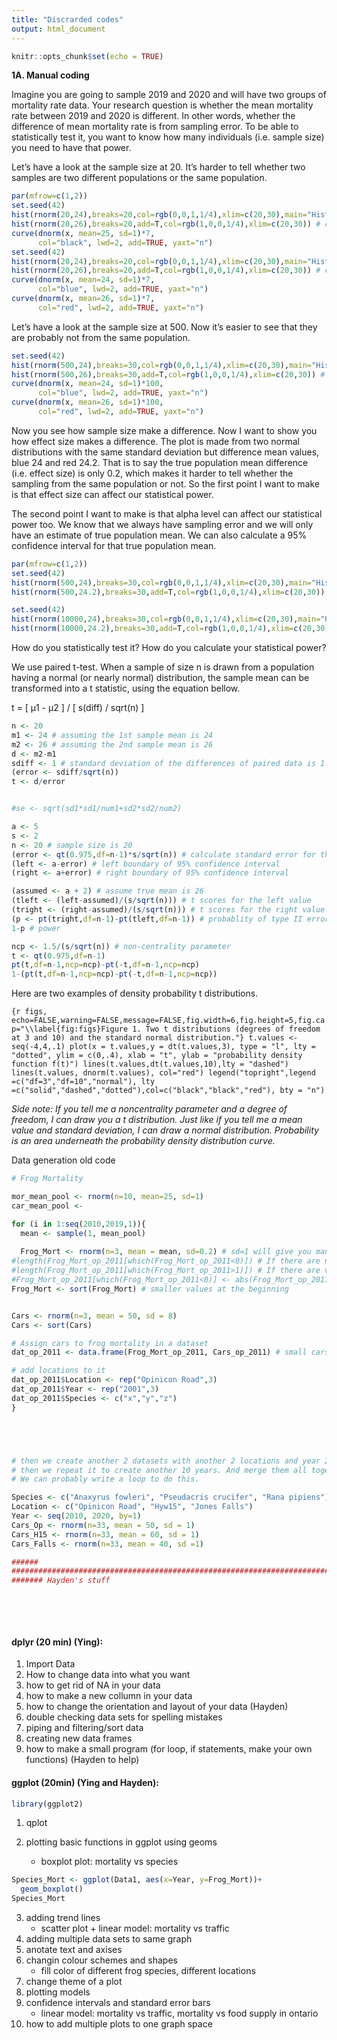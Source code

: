 ```yaml
---
title: "Discrarded codes"
output: html_document
---
```


```r
knitr::opts_chunk$set(echo = TRUE)
```

**1A. Manual coding**

Imagine you are going to sample 2019 and 2020 and will have two groups of mortality rate data. Your research question is whether the mean mortality rate between 2019 and 2020 is different. In other words, whether the difference of mean mortality rate is from sampling error. To be able to statistically test it, you want to know how many individuals (i.e. sample size) you need to have that power. 

Let's have a look at the sample size at 20. It's harder to tell whether two samples are two different populations or the same population. 

```r
par(mfrow=c(1,2))
set.seed(42)
hist(rnorm(20,24),breaks=20,col=rgb(0,0,1,1/4),xlim=c(20,30),main="Histogram (n=20)",xlab="values") # centered at 24 
hist(rnorm(20,26),breaks=20,add=T,col=rgb(1,0,0,1/4),xlim=c(20,30)) # centered at 26
curve(dnorm(x, mean=25, sd=1)*7, 
      col="black", lwd=2, add=TRUE, yaxt="n")
set.seed(42)
hist(rnorm(20,24),breaks=20,col=rgb(0,0,1,1/4),xlim=c(20,30),main="Histogram (n=20)",xlab="values") # centered at 24 
hist(rnorm(20,26),breaks=20,add=T,col=rgb(1,0,0,1/4),xlim=c(20,30)) # centered at 26
curve(dnorm(x, mean=24, sd=1)*7, 
      col="blue", lwd=2, add=TRUE, yaxt="n")
curve(dnorm(x, mean=26, sd=1)*7, 
      col="red", lwd=2, add=TRUE, yaxt="n")
```


Let's have a look at the sample size at 500. Now it's easier to see that they are probably not from the same population. 


```r
set.seed(42)
hist(rnorm(500,24),breaks=30,col=rgb(0,0,1,1/4),xlim=c(20,30),main="Histogram (n=500)",xlab="values") # centered at 24 
hist(rnorm(500,26),breaks=30,add=T,col=rgb(1,0,0,1/4),xlim=c(20,30)) # centered at 26
curve(dnorm(x, mean=24, sd=1)*100, 
      col="blue", lwd=2, add=TRUE, yaxt="n")
curve(dnorm(x, mean=26, sd=1)*100, 
      col="red", lwd=2, add=TRUE, yaxt="n")
```

Now you see how sample size make a difference. Now I want to show you how effect size makes a difference. The plot is made from two normal distributions with the same standard deviation but difference mean values, blue 24 and red 24.2. That is to say the true population mean difference (i.e. effect size) is only 0.2, which makes it harder to tell whether the sampling from the same population or not. So the first point I want to make is that effect size can affect our statistical power. 

The second point I want to make is that alpha level can affect our statistical power too. We know that we always have sampling error and we will only have an estimate of true population mean. We can also calculate a 95% confidence interval for that true population mean. 

```r
par(mfrow=c(1,2))
set.seed(42)
hist(rnorm(500,24),breaks=30,col=rgb(0,0,1,1/4),xlim=c(20,30),main="Histogram (n=500)",xlab="values") # centered at 24 
hist(rnorm(500,24.2),breaks=30,add=T,col=rgb(1,0,0,1/4),xlim=c(20,30)) # centered at 26

set.seed(42)
hist(rnorm(10000,24),breaks=30,col=rgb(0,0,1,1/4),xlim=c(20,30),main="Histogram (n=10000)",xlab="values") # centered at 24 
hist(rnorm(10000,24.2),breaks=30,add=T,col=rgb(1,0,0,1/4),xlim=c(20,30)) # centered at 26
```




How do you statistically test it? How do you calculate your statistical power? 

We use paired t-test. When a sample of size n is drawn from a population having a normal (or nearly normal) distribution, the sample mean can be transformed into a t statistic, using the equation bellow.

t = [ μ1 - μ2 ] / [ s(diff) / sqrt(n) ]


```r
n <- 20
m1 <- 24 # assuming the 1st sample mean is 24 
m2 <- 26 # assuming the 2nd sample mean is 26
d <- m2-m1
sdiff <- 1 # standard deviation of the differences of paired data is 1 
(error <- sdiff/sqrt(n))
t <- d/error


#se <- sqrt(sd1*sd1/num1+sd2*sd2/num2)

a <- 5
s <- 2 
n <- 20 # sample size is 20 
(error <- qt(0.975,df=n-1)*s/sqrt(n)) # calculate standard error for the mean. qt() quantile function for the student t distribution. 
(left <- a-error) # left boundary of 95% confidence interval 
(right <- a+error) # right boundary of 95% confidence interval 

(assumed <- a + 2) # assume true mean is 26 
(tleft <- (left-assumed)/(s/sqrt(n))) # t scores for the left value
(tright <- (right-assumed)/(s/sqrt(n))) # t scores for the right value
(p <- pt(tright,df=n-1)-pt(tleft,df=n-1)) # probablity of type II error
1-p # power

ncp <- 1.5/(s/sqrt(n)) # non-centrality parameter
t <- qt(0.975,df=n-1) 
pt(t,df=n-1,ncp=ncp)-pt(-t,df=n-1,ncp=ncp)
1-(pt(t,df=n-1,ncp=ncp)-pt(-t,df=n-1,ncp=ncp))
```


Here are two examples of density probability t distributions. 

```{r figs, echo=FALSE,warning=FALSE,message=FALSE,fig.width=6,fig.height=5,fig.cap="\\label{fig:figs}Figure 1. Two t distributions (degrees of freedom at 3 and 10) and the standard normal distribution."}
t.values <- seq(-4,4,.1)
plot(x = t.values,y = dt(t.values,3), type = "l", lty = "dotted", ylim = c(0,.4), xlab = "t", ylab = "probability density function f(t)")
lines(t.values,dt(t.values,10),lty = "dashed")
lines(t.values, dnorm(t.values), col="red")
legend("topright",legend =c("df=3","df=10","normal"), lty =c("solid","dashed","dotted"),col=c("black","black","red"), bty = "n")
```

*Side note: If you tell me a noncentrality parameter and a degree of freedom, I can draw you a t distribution. Just like if you tell me a mean value and standard deviation, I can draw a normal distribution. Probability is an area underneath the probability density distribution curve.*


Data generation old code



```r
# Frog Mortality 

mor_mean_pool <- rnorm(n=10, mean=25, sd=1)
car_mean_pool <- 

for (i in 1:seq(2010,2019,1)){
  mean <- sample(1, mean_pool) 
  
  Frog_Mort <- rnorm(n=3, mean = mean, sd=0.2) # sd=1 will give you many negative values and values over 1
#length(Frog_Mort_op_2011[which(Frog_Mort_op_2011<0)]) # If there are negative values, we could change them to positive
#length(Frog_Mort_op_2011[which(Frog_Mort_op_2011>1)]) # If there are values over 1, need to delete them 
#Frog_Mort_op_2011[which(Frog_Mort_op_2011<0)] <- abs(Frog_Mort_op_2011[which(Frog_Mort_op_2011<0)])
Frog_Mort <- sort(Frog_Mort) # smaller values at the beginning


Cars <- rnorm(n=3, mean = 50, sd = 8) 
Cars <- sort(Cars)

# Assign cars to frog mortality in a dataset 
dat_op_2011 <- data.frame(Frog_Mort_op_2011, Cars_op_2011) # small cars have small frog mortality 

# add locations to it 
dat_op_2011$Location <- rep("Opinicon Road",3)
dat_op_2011$Year <- rep("2001",3)
dat_op_2011$Species <- c("x","y","z")
}





# then we create another 2 datasets with another 2 locations and year 2001 (the mean and sd for cars and frog mortality can be changed), we can merge them together. Year 2001 will be complete.
# then we repeat it to create another 10 years. And merge them all together. 
# We can probably write a loop to do this. 

Species <- c("Anaxyrus fowleri", "Pseudacris crucifer", "Rana pipiens")
Location <- c("Opinicon Road", "Hyw15", "Jones Falls")
Year <- seq(2010, 2020, by=1)
Cars_Op <- rnorm(n=33, mean = 50, sd = 1)
Cars_H15 <- rnorm(n=33, mean = 60, sd = 1)
Cars_Falls <- rnorm(n=33, mean = 40, sd =1)

######
#######################################################################################################
####### Hayden's stuff
```






<p>&nbsp;</p>
<p>&nbsp;</p>

#### dplyr (20 min) (Ying):

1. Import Data
2. How to change data into what you want
3. how to get rid of NA in your data
4. how to make a new collumn in your data
5. how to change the orientation and layout of your data (Hayden)
6. double checking data sets for spelling mistakes
7. piping and filtering/sort data
8. creating new data frames
9. how to make a small program (for loop, if statements, make your own functions) (Hayden to help)



#### ggplot (20min) (Ying and Hayden):

```r
library(ggplot2)
```


1. qplot 



2. plotting basic functions in ggplot using geoms
    + boxplot plot: mortality vs species 
    
```r
Species_Mort <- ggplot(Data1, aes(x=Year, y=Frog_Mort))+
  geom_boxplot()
Species_Mort


```
    
3. adding trend lines 
    + scatter plot + linear model: mortality vs traffic 
4. adding multiple data sets to same graph
5. anotate text and axises
6. changin colour schemes and shapes
    + fill color of different frog species, different locations
7. change theme of a plot 
8. plotting models 
9. confidence intervals and standard error bars
    + linear model: mortality vs traffic, mortality vs food supply in ontario 
10. how to add multiple plots to one graph space



